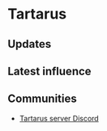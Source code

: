 # Tartarus

## Updates


<Updates channel="1015699344583835768" />

## Latest influence


<AeternumMap name="Tartarus" />

## Communities

- [Tartarus server Discord](https://discord.gg/vDQBGUksRa)
